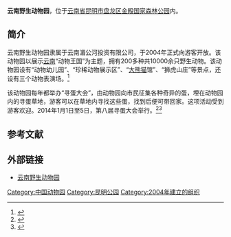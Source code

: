 '''云南野生动物园'''，位于[[云南省|云南省]][[昆明市|昆明市]][[盘龙区|盘龙区]][[金殿国家森林公园|金殿国家森林公园]]内。

==简介==
云南野生动物园隶属于云南湄公河投资有限公司，于2004年正式向游客开放。该动物园以展示[[云南|云南]]“动物王国”为主题，拥有200多种共10000余只野生动物。该动物园设有“动物幼儿园”、“珍稀动物展示区”、“[[大熊猫|大熊猫]]馆”、“狮虎山庄”等景点，还设有三个动物表演场。<ref>{{Cite web |url=http://www.ynzoo.cn/About/ShowArticle.asp?ArticleID=5 |title=公园介绍，云南野生动物园，于2013-12-31查阅 |accessdate=2013-12-31 |archive-date=2014-01-01 |archive-url=https://web.archive.org/web/20140101050535/http://www.ynzoo.cn/About/ShowArticle.asp?ArticleID=5 |dead-url=no }}</ref>

该动物园每年都举办“寻蛋大会”，由动物园向市民征集各种奇异的蛋，埋在动物园内的寻蛋草地，游客可以在草地内寻找这些蛋，找到后便可带回家。这项活动受到游客欢迎。2014年1月1日至5日，第八届寻蛋大会举行。<ref>{{Cite web |url=http://news.ifeng.com/society/yiwen/detail_2013_12/30/32599618_0.shtml |title=云南：动物园收到百只怪蛋 浣熊全家出动偷蛋，凤凰网，2013年12月30日 |accessdate=2013年12月31日 |archive-date=2014年2月2日 |archive-url=https://web.archive.org/web/20140202213029/http://news.ifeng.com/society/yiwen/detail_2013_12/30/32599618_0.shtml |dead-url=no }}</ref><ref>{{Cite web |url=http://yn.people.com.cn/news/yunnan/n/2013/1231/c228496-20274721.html |title=元旦到云南野生动物园“寻圆蛋”跨年，人民网，2013年12月31日 |accessdate=2013年12月31日 |archive-date=2014年1月1日 |archive-url=https://web.archive.org/web/20140101231959/http://yn.people.com.cn/news/yunnan/n/2013/1231/c228496-20274721.html |dead-url=no }}</ref>

==参考文献==
{{reflist}}

==外部链接==
*[http://www.ynzoo.cn/ 云南野生动物园]{{Wayback|url=http://www.ynzoo.cn/ |date=20151030003006 }}

{{中国动物园}}
[[Category:中国动物园|Category:中国动物园]]
[[Category:昆明公园|Category:昆明公园]]
[[Category:2004年建立的组织|Category:2004年建立的组织]]